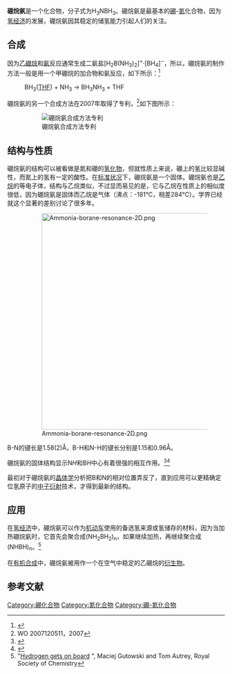 {{Chembox
| Name = 硼烷氨
| NameEn = Ammonia borane
| ImageFile = Ammonia-borane-3D-balls.png
| ImageSize = 
| IUPACName = Ammonia borane
| IUPACNameZh = 硼烷氨
| SystematicName = 
| OtherNames = 
| Section1 = {{Chembox Identifiers
| CASNo = 13774-81-7
| CASNo_Ref = {{cascite|correct|CAS}}
|  Abbreviations  =  
|  EINECS  =  
|  PubChem  =  
|  SMILES  =  [NH3+][BH3-]
|  InChI  =  
|  RTECS  =  
|  MeSHName  = 
|  ChEBI  = 
|  KEGG  =  
|  ATCCode_prefix  =  
|  ATCCode_suffix  =  
|  ATC_Supplemental  = |  ChemSpiderID  =  371215
|  ChemSpiderID_Ref  = {{chemspidercite|correct|chemspider}}|  StdInChI  =  1S/BH6N/c1-2/h1-2H3
|  StdInChI_Ref  = {{stdinchicite|changed|chemspider}}|  StdInChIKey  =  PJYXJGDRFASJSB-UHFFFAOYSA-N
|  StdInChIKey_Ref  = {{stdinchicite|changed|chemspider}}
}}
| Section2 = {{Chembox Properties
| Formula = H<sub>6</sub>NB
| MolarMass = 30.86534
| Appearance = 无色蜡状固体
| Density = 0.780 g/cm<sup>3</sup>
| MeltingPt = 104 ℃
| Melting_notes = 
| BoilingPt = 分解
| Boiling_notes = 
| Solubility = 易溶
| SolubleOther = 
| Solvent = 水
| LogP = 
| VaporPressure = 
| HenryConstant = 
| AtmosphericOHRateConstant = 
| Viscosity = 
| Viscosity_notes = 
| pKa = 
| pKb = }}
| Section3 = {{Chembox Structure
| CrystalStruct = 14mm（四方）>200K
| Coordination = 类似于乙烷
| MolShape = }}
| Section4 = {{Chembox Thermochemistry
| DeltaHf = 
| DeltaHc = 
| Entropy = 
| HeatCapacity = }}
| Section5 = {{Chembox Pharmacology
| AdminRoutes = 
| Bioavail = 
| Metabolism = 
| HalfLife = 
| ProteinBound =
| Excretion = 
| Legal_status = 
| Legal_US = 
| Legal_UK = 
| Legal_AU = 
| Legal_CA = 
| PregCat = 
| PregCat_AU = 
| PregCat_US = }}
| Section6 = {{Chembox Explosive
| ShockSens = 
| FrictionSens = 
| ExplosiveV = 
| REFactor = }}
| Section7 = {{Chembox Hazards
| EUClass = 
| EUIndex = 
| MainHazards = 易燃
| NFPA-H = 
| NFPA-F = 
| NFPA-R = 
| NFPA-O = 
| RPhrases = 
| SPhrases = {{S14}}，{{S15}}，{{S26}}，{{S36/37/39}}
| RSPhrases = 
| FlashPt = 
| Autoignition = 
| ExploLimits = 
| PEL = }}
| Section8 = {{Chembox Related
| OtherAnions = 
| OtherCations = 
| OtherFunctn = 
| Function = 
| OtherCpds = [[硼氢化钠|NaBH<sub>4</sub>]]，[[环硼氮烷|B<sub>3</sub>N<sub>3</sub>H<sub>6</sub>]]，[[硼烷|BH<sub>3</sub>]]，[[乙烷|C<sub>2</sub>H<sub>6</sub>]]}}
}}

'''硼烷氨'''是一个化合物，分子式为H<sub>3</sub>NBH<sub>3</sub>。硼烷氨是最基本的[[硼|硼]]-[[氮|氮]]化合物，因为[[氢经济|氢经济]]的发展，硼烷氨因其稳定的储氢能力引起人们的关注。

== 合成 ==

因为[[乙硼烷|乙硼烷]]和[[氨|氨]]反应通常生成二氨盐[H<sub>2</sub>B(NH<sub>3</sub>)<sub>2</sub>]<sup>+</sup>·[BH<sub>4</sub>]<sup>−</sup>，所以，硼烷氨的制作方法一般是用一个甲硼烷的加合物和氨反应，如下所示：<ref name='shore'>{{cite journal | last = Shore | first = S.G. |coauthors = Boeddeker, K.W. | title = Large Scale Synthesis of H<sub>2</sub>B(NH<sub>3</sub>)<sub>2</sub><sup>+</sup>BH<sub>4</sub><sup>−</sup> and H<sub>3</sub>NBH<sub>3</sub> | journal = Inorganic Chemistry | year = 1964 | volume = 3 | pages = pp. 914–15 | doi = 10.1021/ic50016a038}}</ref>

:BH<sub>3</sub>([[THF|THF]]) + NH<sub>3</sub> → BH<sub>3</sub>NH<sub>3</sub> + THF

硼烷氨的另一个合成方法在2007年取得了专利，<ref>WO 2007120511，2007</ref>如下图所示：
:[[File:Ammonia_borane_pattern.svg|硼烷氨合成方法专利]]

== 结构与性质 ==

硼烷氨的结构可以被看做是氮和硼的[[氢化物|氢化物]]，但就性质上来说，硼上的氢比较显碱性，而氮上的氢有一定的酸性。在[[标准状况|标准状况]]下，硼烷氨是一个固体。硼烷氨也是[[乙烷|乙烷]]的等电子体，结构与乙烷类似，不过显而易见的是，它与乙烷在性质上的相似度很低，因为硼烷氨是固体而乙烷是气体（沸点：-181℃，相差284℃）。学界已经就这个显著的差别讨论了很多年。

:[[File:Ammonia-borane-resonance-2D.png|500px]]

B-N的键长是1.58(2)Å，B-H和N-H的键长分别是1.15和0.96Å。

硼烷氨的固体结构显示N''H''和B''H''中心有着很强的相互作用。<ref name='klooster'>{{citation | last = Klooster | first = W.T. | coauthors = Koetzle, T. F.; Siegbahn, P. E. M.; Richardson, T. B.; Crabtree, R. H. | title = Study of the N-H...H-B Dihydrogen Bond Including the Crystal Structure of BH<sub>3</sub>NH<sub>3</sub> by Neutron Diffraction | journal = [[Journal_of_the_American_Chemical_Society|Journal of the American Chemical Society]] | year = 1999 | volume = 121 | pages = pp. 6337–6343 | doi =10.1021/ja9825332}}</ref><ref name='boese'>{{citation | last = Boese | first = R | coauthors = Niederprüm, N.; Bläser, D. | title = Molecules in Natural Science and Medicine | editor = Maksic, Z.B., Eckert-Masic, M. |  publisher = E. Horwood | location = Chichester, England | year = 1992}}</ref>

最初对于硼烷氨的[[晶体学|晶体学]]分析把B和N的相对位置弄反了，直到应用可以更精确定位氢原子的[[中子衍射|中子衍射]]技术，才得到最新的结构。

== 应用 ==

在[[氢经济|氢经济]]中，硼烷氨可以作为[[机动车|机动车]]使用的备选氢来源或氢储存的材料，因为当加热硼烷氨时，它首先会聚合成(NH<sub>2</sub>BH<sub>2</sub>)<sub>n</sub>，如果继续加热，再继续聚合成(NHBH)<sub>n</sub>。<ref>"[http://www.rsc.org/chemistryworld/Issues/2006/March/HydrogenOnBoard.asp Hydrogen gets on board] {{Wayback|url=http://www.rsc.org/chemistryworld/Issues/2006/March/HydrogenOnBoard.asp |date=20160303230439 }}", Maciej Gutowski and Tom Autrey, Royal Society of Chemistry</ref> 

在[[有机合成|有机合成]]中，硼烷氨被用作一个在空气中稳定的乙硼烷的[[衍生物|衍生物]]。

== 参考文献 ==
<div class="references-small">
<references />
</div>

[[Category:硼化合物|Category:硼化合物]]
[[Category:氮化合物|Category:氮化合物]]
[[Category:硼-氮化合物|Category:硼-氮化合物]]